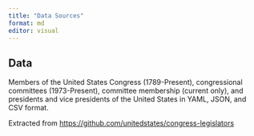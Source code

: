 ```yaml
---
title: "Data Sources"
format: md
editor: visual
---
```


## Data

Members of the United States Congress (1789-Present), congressional committees (1973-Present), committee membership (current only), and presidents and vice presidents of the United States in YAML, JSON, and CSV format.

Extracted from <https://github.com/unitedstates/congress-legislators>
